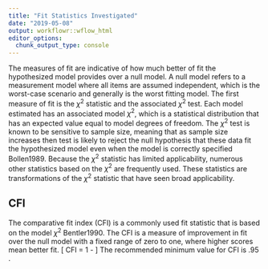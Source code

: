 ```yaml
---
title: "Fit Statistics Investigated"
date: "2019-05-08"
output: workflowr::wflow_html
editor_options:
  chunk_output_type: console
---
```



The measures of fit are indicative of how much better of fit the hypothesized model provides over a null model.
A null model refers to a measurement model where all items are assumed independent, which is the worst-case scenario and generally is the worst fitting model.
The first measure of fit is the $\chi^2$ statistic and the associated $\chi^2$ test.
Each model estimated has an associated model $\chi^2$, which is a statistical distribution that has an expected value equal to model degrees of freedom.
The $\chi^2$ test is known to be sensitive to sample size, meaning that as sample size increases then test is likely to reject the null hypothesis that these data fit the hypothesized model even when the model is correctly specified Bollen1989.
Because the $\chi^2$ statistic has limited applicability, numerous other statistics based on the $\chi^2$ are frequently used. 
These statistics are transformations of the $\chi^2$ statistic that have seen broad applicability.

## CFI

The comparative fit index (CFI) is a commonly used fit statistic that is based on the model $\chi^2$ Bentler1990. 
The CFI is a measure of improvement in fit over the null model with a fixed range of zero to one, where higher scores mean better fit.
\[
CFI =  1 - \frac{ \mathrm{max}\left( \chi^2_H - {df}_H,\ 0 \right) }{ \mathrm{max}\left( \chi^2_H - {df}_H ,\ \chi^2_N - {df}_N,\ 0 \right) } 
\]
The recommended minimum value for CFI is .95 \citep{Hu1999}.

